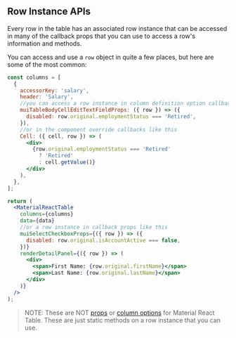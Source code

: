 
<Head>
  <title>Row Instance APIs - Material React Table V1 Docs</title>
  <meta
    name="description"
    content="All the row instance methods and objects that can be accessed from the table instance in Material React Table"
  />
  <meta
    property="og:title"
    content="Material React Table Row Instance API Reference"
  />
  <meta
    property="og:description"
    content="A reference of all the row instance api methods and objects that can be used in Material React Table"
  />
</Head>

## Row Instance APIs

Every row in the table has an associated row instance that can be accessed in many of the callback props that you can use to access a row's information and methods.

You can access and use a `row` object in quite a few places, but here are some of the most common:

```jsx
const columns = [
  {
    accessorKey: 'salary',
    header: 'Salary',
    //you can access a row instance in column definition option callbacks like this
    muiTableBodyCellEditTextFieldProps: ({ row }) => ({
      disabled: row.original.employmentStatus === 'Retired',
    }),
    //or in the component override callbacks like this
    Cell: ({ cell, row }) => (
      <div>
        {row.original.employmentStatus === 'Retired'
          ? 'Retired'
          : cell.getValue()}
      </div>
    ),
  },
];

return (
  <MaterialReactTable
    columns={columns}
    data={data}
    //or a row instance in callback props like this
    muiSelectCheckboxProps={({ row }) => ({
      disabled: row.original.isAccountActive === false,
    })}
    renderDetailPanel={({ row }) => (
      <div>
        <span>First Name: {row.original.firstName}</span>
        <span>Last Name: {row.original.lastName}</span>
      </div>
    )}
  />
);
```

> NOTE: These are NOT [props](/docs/api/props) or [column options](/docs/api/column-options) for Material React Table. These are just static methods on a row instance that you can use.

<RowInstanceAPIsTable />

<SourceCode />
